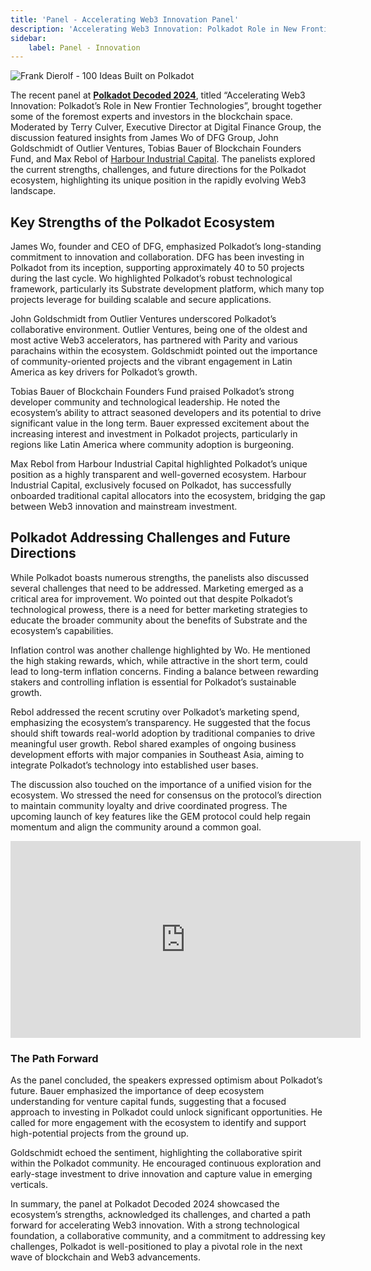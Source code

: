 ```yaml
---
title: 'Panel - Accelerating Web3 Innovation Panel'
description: 'Accelerating Web3 Innovation: Polkadot Role in New Frontier Technologies (Panel)'
sidebar:
    label: Panel - Innovation
---
```



<Image src={coverImage} alt="Frank Dierolf - 100 Ideas Built on Polkadot" />

The recent panel at [**Polkadot Decoded 2024**](https://dablock.com/web3-events/polkadot-decoded/), titled “Accelerating Web3 Innovation: Polkadot’s Role in New Frontier Technologies”, brought together some of the foremost experts and investors in the blockchain space. Moderated by Terry Culver, Executive Director at Digital Finance Group, the discussion featured insights from James Wo of DFG Group, John Goldschmidt of Outlier Ventures, Tobias Bauer of Blockchain Founders Fund, and Max Rebol of [Harbour Industrial Capital](https://dablock.com/ecosystem/harbour-industrial-capital/). The panelists explored the current strengths, challenges, and future directions for the Polkadot ecosystem, highlighting its unique position in the rapidly evolving Web3 landscape.

## Key Strengths of the Polkadot Ecosystem
James Wo, founder and CEO of DFG, emphasized Polkadot’s long-standing commitment to innovation and collaboration. DFG has been investing in Polkadot from its inception, supporting approximately 40 to 50 projects during the last cycle. Wo highlighted Polkadot’s robust technological framework, particularly its Substrate development platform, which many top projects leverage for building scalable and secure applications.

John Goldschmidt from Outlier Ventures underscored Polkadot’s collaborative environment. Outlier Ventures, being one of the oldest and most active Web3 accelerators, has partnered with Parity and various parachains within the ecosystem. Goldschmidt pointed out the importance of community-oriented projects and the vibrant engagement in Latin America as key drivers for Polkadot’s growth.

Tobias Bauer of Blockchain Founders Fund praised Polkadot’s strong developer community and technological leadership. He noted the ecosystem’s ability to attract seasoned developers and its potential to drive significant value in the long term. Bauer expressed excitement about the increasing interest and investment in Polkadot projects, particularly in regions like Latin America where community adoption is burgeoning.

Max Rebol from Harbour Industrial Capital highlighted Polkadot’s unique position as a highly transparent and well-governed ecosystem. Harbour Industrial Capital, exclusively focused on Polkadot, has successfully onboarded traditional capital allocators into the ecosystem, bridging the gap between Web3 innovation and mainstream investment.

## Polkadot Addressing Challenges and Future Directions
While Polkadot boasts numerous strengths, the panelists also discussed several challenges that need to be addressed. Marketing emerged as a critical area for improvement. Wo pointed out that despite Polkadot’s technological prowess, there is a need for better marketing strategies to educate the broader community about the benefits of Substrate and the ecosystem’s capabilities.

Inflation control was another challenge highlighted by Wo. He mentioned the high staking rewards, which, while attractive in the short term, could lead to long-term inflation concerns. Finding a balance between rewarding stakers and controlling inflation is essential for Polkadot’s sustainable growth.

Rebol addressed the recent scrutiny over Polkadot’s marketing spend, emphasizing the ecosystem’s transparency. He suggested that the focus should shift towards real-world adoption by traditional companies to drive meaningful user growth. Rebol shared examples of ongoing business development efforts with major companies in Southeast Asia, aiming to integrate Polkadot’s technology into established user bases.

The discussion also touched on the importance of a unified vision for the ecosystem. Wo stressed the need for consensus on the protocol’s direction to maintain community loyalty and drive coordinated progress. The upcoming launch of key features like the GEM protocol could help regain momentum and align the community around a common goal.

<iframe allowfullscreen="allowfullscreen" frameborder="0" height="315" src="https://www.youtube.com/embed/O83Ow4SHpxw?si=-ejIaEl-wbjtNcyq" title="YouTube video player" width="560"></iframe>

### The Path Forward
As the panel concluded, the speakers expressed optimism about Polkadot’s future. Bauer emphasized the importance of deep ecosystem understanding for venture capital funds, suggesting that a focused approach to investing in Polkadot could unlock significant opportunities. He called for more engagement with the ecosystem to identify and support high-potential projects from the ground up.

Goldschmidt echoed the sentiment, highlighting the collaborative spirit within the Polkadot community. He encouraged continuous exploration and early-stage investment to drive innovation and capture value in emerging verticals.

In summary, the panel at Polkadot Decoded 2024 showcased the ecosystem’s strengths, acknowledged its challenges, and charted a path forward for accelerating Web3 innovation. With a strong technological foundation, a collaborative community, and a commitment to addressing key challenges, Polkadot is well-positioned to play a pivotal role in the next wave of blockchain and Web3 advancements.
